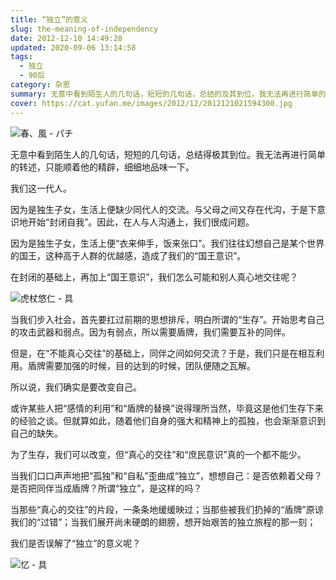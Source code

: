 ```yaml
---
title: “独立”的意义
slug: the-meaning-of-independency
date: 2012-12-10 14:49:28
updated: 2020-09-06 13:14:58
tags:
  - 独立
  - 90后
category: 杂思
summary: 无意中看到陌生人的几句话，短短的几句话，总结的及其到位。我无法再进行简单的转移，顺着他的精辟，繁琐的回味一下好了。
cover: https://cat.yufan.me/images/2012/12/2012121021594300.jpg
---
```


![春、風 - パチ](https://cat.yufan.me/images/2012/12/2012121021594300.jpg)

<MusicPlayer netease={1961264446} />

无意中看到陌生人的几句话，短短的几句话，总结得极其到位。我无法再进行简单的转述，只能顺着他的精辟，细细地品味一下。

我们这一代人。

因为是独生子女，生活上便缺少同代人的交流。与父母之间又存在代沟，于是下意识地开始“封闭自我”。因此，在人与人沟通上，我们很成问题。

因为是独生子女，生活上便“衣来伸手，饭来张口”。我们往往幻想自己是某个世界的国王，这种高于人群的优越感，造成了我们的“国王意识”。

在封闭的基础上，再加上“国王意识”，我们怎么可能和别人真心地交往呢？

![虎杖悠仁 - 具](https://cat.yufan.me/images/2012/12/2012121022012900.jpg)

当我们步入社会，首先要扛过前期的思想排斥，明白所谓的“生存”。开始思考自己的攻击武器和弱点。因为有弱点，所以需要盾牌，我们需要互补的同伴。

但是，在“不能真心交往”的基础上，同伴之间如何交流？于是，我们只是在相互利用。盾牌需要加强的时候，目的达到的时候，团队便随之瓦解。

所以说，我们确实是要改变自己。

或许某些人把“感情的利用”和“盾牌的替换”说得理所当然，毕竟这是他们生存下来的经验之谈。但就算如此，随着他们自身的强大和精神上的孤独，也会渐渐意识到自己的缺失。

为了生存，我们可以改变，但“真心的交往”和“庶民意识”真的一个都不能少。

当我们口口声声地把“孤独”和“自私”歪曲成“独立”，想想自己：是否依赖着父母？是否把同伴当成盾牌？所谓“独立”，是这样的吗？

当那些“真心的交往”的片段，一条条地缓缓映过；当那些被我们扔掉的“盾牌”原谅我们的“过错”；当我们展开尚未硬朗的翅膀，想开始艰苦的独立旅程的那一刻；

我们是否误解了“独立”的意义呢？

![忆 - 具](https://cat.yufan.me/images/2012/12/2012121022012400.jpg)
